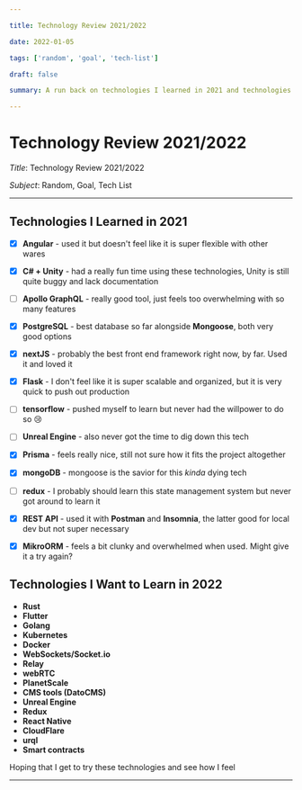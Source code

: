 ```yaml
---

title: Technology Review 2021/2022

date: 2022-01-05

tags: ['random', 'goal', 'tech-list']

draft: false

summary: A run back on technologies I learned in 2021 and technologies I want to learn in 2022

---
```



# Technology Review 2021/2022


_Title_: Technology Review 2021/2022

_Subject_: Random, Goal, Tech List

---

## Technologies I Learned in 2021

 * [x] **Angular** - used it but doesn't feel like it is super flexible with other wares

 * [x] **C# + Unity** - had a really fun time using these technologies, Unity is still quite buggy and lack documentation

 * [ ] **Apollo GraphQL** - really good tool, just feels too overwhelming with so many features

 * [x] **PostgreSQL** - best database so far alongside **Mongoose**, both very good options

 * [x] **nextJS** - probably the best front end framework right now, by far. Used it and loved it

 * [x] **Flask** - I don't feel like it is super scalable and organized, but it is very quick to push out production

 * [ ] **tensorflow** - pushed myself to learn but never had the willpower to do so 😢

 * [ ] **Unreal Engine** - also never got the time to dig down this tech

 * [x] **Prisma** - feels really nice, still not sure how it fits the project altogether

 * [x] **mongoDB** - mongoose is the savior for this *kinda* dying tech

 * [ ] **redux** - I probably should learn this state management system but never got around to learn it

 * [x] **REST API** - used it with **Postman** and **Insomnia**, the latter good for local dev but not super necessary

 * [x] **MikroORM** - feels a bit clunky and overwhelmed when used. Might give it a try again?


## Technologies I Want to Learn in 2022

* **Rust**
* **Flutter**
* **Golang**
* **Kubernetes**
* **Docker**
* **WebSockets/Socket.io**
* **Relay**
* **webRTC**
* **PlanetScale**
* **CMS tools (DatoCMS)**
* **Unreal Engine**
* **Redux**
* **React Native**
* **CloudFlare**
* **urql**
* **Smart contracts**

Hoping that I get to try these technologies and see how I feel



---

